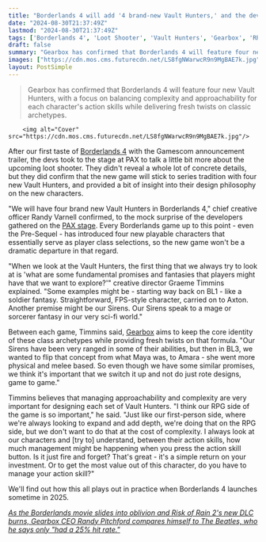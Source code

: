 ```yaml
---
title: "Borderlands 4 will add '4 brand-new Vault Hunters,' and the devs want classes to add depth to the RPG mechanics but not 'at the cost of complexity'"
date: "2024-08-30T21:37:49Z"
lastmod: "2024-08-30T21:37:49Z"
tags: ['Borderlands 4', 'Loot Shooter', 'Vault Hunters', 'Gearbox', 'RPG', 'Action Skill', 'First-person Shooter', 'PAX', 'Gamescom']
draft: false
summary: "Gearbox has confirmed that Borderlands 4 will feature four new Vault Hunters, with a focus on balancing complexity and approachability for each character's action skills while delivering fresh twists on classic archetypes."
images: ["https://cdn.mos.cms.futurecdn.net/LS8fgNWarwcR9n9MgBAE7k.jpg"]
layout: PostSimple
---
```

> Gearbox has confirmed that Borderlands 4 will feature four new Vault Hunters, with a focus on balancing complexity and approachability for each character's action skills while delivering fresh twists on classic archetypes.


        <img alt="Cover" src="https://cdn.mos.cms.futurecdn.net/LS8fgNWarwcR9n9MgBAE7k.jpg"/>
        
After our first taste of [Borderlands 4](https://www.gamesradar.com/games/borderlands/borderlands-4-guide/) with the Gamescom announcement trailer, the devs took to the stage at PAX to talk a little bit more about the upcoming loot shooter. They didn't reveal a whole lot of concrete details, but they did confirm that the new game will stick to series tradition with four new Vault Hunters, and provided a bit of insight into their design philosophy on the new characters.

"We will have four brand new Vault Hunters in Borderlands 4," chief creative officer Randy Varnell confirmed, to the mock surprise of the developers gathered on the [PAX stage](https://www.twitch.tv/videos/2238145538). Every Borderlands game up to this point - even the Pre-Sequel - has introduced four new playable characters that essentially serve as player class selections, so the new game won't be a dramatic departure in that regard.

"When we look at the Vault Hunters, the first thing that we always try to look at is 'what are some fundamental promises and fantasies that players might have that we want to explore?'" creative director Graeme Timmins explained. "Some examples might be - starting way back on BL1 - like a soldier fantasy. Straightforward, FPS-style character, carried on to Axton. Another premise might be our Sirens. Our Sirens speak to a mage or sorcerer fantasy in our very sci-fi world."

Between each game, Timmins said, [Gearbox](https://www.gamesradar.com/tag/gearbox/) aims to keep the core identity of these class archetypes while providing fresh twists on that formula. "Our Sirens have been very ranged in some of their abilities, but then in BL3, we wanted to flip that concept from what Maya was, to Amara - she went more physical and melee based. So even though we have some similar promises, we think it's important that we switch it up and not do just rote designs, game to game."

Timmins believes that managing approachability and complexity are very important for designing each set of Vault Hunters. "I think our RPG side of the game is so important," he said. "Just like our first-person side, where we're always looking to expand and add depth, we're doing that on the RPG side, but we don't want to do that at the cost of complexity. I always look at our characters and [try to] understand, between their action skills, how much management might be happening when you press the action skill button. Is it just fire and forget? That's great - it's a simple return on your investment. Or to get the most value out of this character, do you have to manage your action skill?"

We'll find out how this all plays out in practice when Borderlands 4 launches sometime in 2025.

[<em>As the Borderlands movie slides into oblivion and Risk of Rain 2's new DLC burns, Gearbox CEO Randy Pitchford compares himself to The Beatles, who he says only "had a 25% hit rate."</em>](https://www.gamesradar.com/games/borderlands/as-the-borderlands-movie-slides-into-oblivion-and-risk-of-rain-2s-new-dlc-burns-gearbox-ceo-randy-pitchford-compares-himself-to-the-beatles-who-he-says-only-had-a-25-hit-rate/)
        